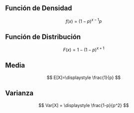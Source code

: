 ## Función de Densidad

$$
f(x)=(1-p)^{x-1} p
$$


## Función de Distribución

$$
F(x) = 1- (1-p)^{x+1}
$$

## Media

$$
E[X]=\displaystyle \frac{1}{p}
$$

## Varianza

$$
Var[X] = \displaystyle \frac{1-p}{p^2}
$$
